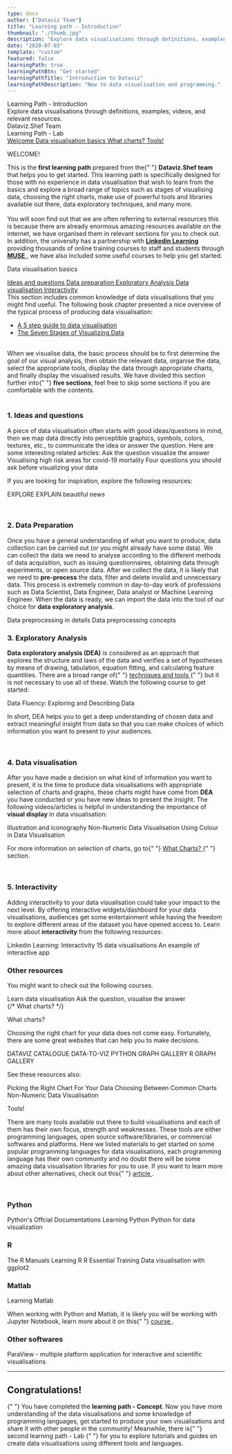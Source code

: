 ```yaml
---
type: docs
author: ["Dataviz Team"]
title: "Learning path - Introduction"
thumbnail: "./thumb.jpg"
description: "Explore data visualisations through definitions, examples, videos, and relevant resources."
date: "2020-07-03"
template: "custom"
featured: false
learningPath: true
learningPathBtn: "Get started"
learningPathTitle: "Introduction to Dataviz"
learningPathDescription: "New to data visualisation and programming."
---
```



<div
  className="shadow-xl flex justify-center items-center text-center w-full min-h-100"
  style={{ background: "#251d5a" }}
>
  <div>
    <div
      className="text-5xl text-white font-bold"
      style={{ fontFamily: "TUOS Stephenson,Georgia,Times,serif" }}
    >
      Learning Path - Introduction
    </div>
    <div className="text-gray-400 text-base">
      Explore data visualisations through definitions, examples, videos, and
      relevant resources.
    </div>
    <div className="text-lg text-gray-100 mt-10">Dataviz.Shef Team</div>
    <div className="flex flex-wrap justify-center mt-20">
      <Link className="" to="/docs/04/07/2020/LearningPath-Lab">
        <div
          className="text-gray-800 py-2 px-3 text-sm font-semibold"
          style={{
            background:
              "linear-gradient(225deg, rgba(237,255,0,1) 2%, rgba(0,160,255,1) 96%)"
          }}
        >
          Learning Path - Lab
          <TiChevronRight className="inline-block ml-1" />
        </div>
      </Link>
    </div>
  </div>
</div>
<div className="flex flex-wrap justify-between px-3 md:px-32 lg:px-48 2xl:px-78 text-black bg-white text-sm sticky top-0 left-0 z-10 shadow-md">
  <a
    href="#sec1"
    anchor
    className="hover:text-brand-blue cursor-pointer py-2 mx-3"
    style={{ background: "none" }}
  >
    Welcome
  </a>
  <a
    href="#sec2"
    anchor
    className="hover:text-brand-blue cursor-pointer py-2 mx-3"
    style={{ background: "none" }}
  >
    Data visualisation basics
  </a>
  <a
    href="#sec3"
    anchor
    className="hover:text-brand-blue cursor-pointer py-2 mx-3"
    style={{ background: "none" }}
  >
    What charts?
  </a>
  <a
    href="#sec4"
    anchor
    className="hover:text-brand-blue cursor-pointer py-2 mx-3"
    style={{ background: "none" }}
  >
    Tools!
  </a>
</div>
<div className="py-10">
  <div
    className="flex flex-wrap text-black mx-auto px-3 lg:px-16 2xl:px-16 py-8 lg:max-w-70 2xl:max-w-50 rounded-3xl"
    style={{ backgroundColor: "rgba(255, 255, 255, .97)" }}
  >
    <Fade duration={2000} fraction={0.5}>
      <div id="sec1" className="lg:min-h-80">
        <p className="text-brand-blue font-bold text-5xl leading-8">WELCOME!</p>
        <p>
          This is the <b>first learning path</b> prepared from the{" "}
          <b>Dataviz.Shef team</b> that helps you to get started. This learning
          path is specifically designed for those with no experience in data
          visualisation that wish to learn from the basics and explore a broad
          range of topics such as stages of visualising data, choosing the right
          charts, make use of powerful tools and libraries available out there,
          data exploratory techniques, and many more. <br /> <br />
          You will soon find out that we are often referring to external resources
          this is because there are already enormous amazing resources available
          on the internet, we have organised them in relevant sections for you to
          check out. In addition, the university has a partnership with <a href="https://www.sheffield.ac.uk/nap/service/redirect/lilearning">
            <b>Linkedin Learning</b>
          </a> providing thousands of online training courses to staff and students
          through <a href="https://www.sheffield.ac.uk/muse">
            <b>MUSE</b>
          </a>, we have also included some useful courses to help you get started.
        </p>
      </div>
    </Fade>
    <div id="sec2" className="flex-wrap lg:min-h-80 mt-24">
      <Fade duration={1200}>
        <p className="text-brand-blue font-bold text-5xl leading-10">
          Data visualisation basics
        </p>
        <div className="flex flex-wrap justify-between px-3 py-2 text-black bg-white text-sm  shadow-md rounded-xl mb-16">
          <a
            href="#sec2-1"
            anchor
            className="hover:text-brand-blue cursor-pointer py-2 mx-3"
            style={{ background: "none" }}
          >
            Ideas and questions
          </a>
          <a
            href="#sec2-2"
            anchor
            className="hover:text-brand-blue cursor-pointer py-2 mx-3"
            style={{ background: "none" }}
          >
            Data preparation
          </a>
          <a
            href="#sec2-3"
            anchor
            className="hover:text-brand-blue cursor-pointer py-2 mx-3"
            style={{ background: "none" }}
          >
            Exploratory Analysis
          </a>
          <a
            href="#sec2-4"
            anchor
            className="hover:text-brand-blue cursor-pointer py-2 mx-3"
            style={{ background: "none" }}
          >
            Data visualisation
          </a>
          <a
            href="#sec2-5"
            anchor
            className="hover:text-brand-blue cursor-pointer py-2 mx-3"
            style={{ background: "none" }}
          >
            Interactivity
          </a>
        </div>
        <div>
          This section includes common knowledge of data visualisations that you
          might find useful. The following book chapter presented a nice
          overview of the typical process of producing data visualisation:
          <ul>
            <li>
              <a href="https://www.elsevier.com/connect/a-5-step-guide-to-data-visualization">
                A 5 step guide to data visualisation
              </a>
            </li>
            <li>
              <a href="https://www.oreilly.com/library/view/visualizing-data/9780596514556/ch01.html">
                The Seven Stages of Visualizing Data
              </a>
            </li>
          </ul> <br />
          When we visualise data, the basic process should be to first determine
          the goal of our visual analysis, then obtain the relevant data,
          organise the data, select the appropriate tools, display the data
          through appropriate charts, and finally display the visualised
          results. We have divided this section further into{" "}
          <b>five sections</b>, feel free to skip some sections if you are
          comfortable with the contents.
        </div>
        <br />
        <h3 id="sec2-1">1. Ideas and questions</h3>
        <p>
          A piece of data visualisation often starts with good ideas/questions
          in mind, then we map data directly into perceptible graphics, symbols,
          colors, textures, etc., to communicate the idea or answer the
          question. Here are some interesting related articles:
          <LPWrap>
            <LPItem href="https://flowingdata.com/2018/10/17/ask-the-question-visualize-the-answer/">
              Ask the question visualize the answer
            </LPItem>
            <LPItem href="https://dataviz.shef.ac.uk/blog/01/06/2020/visualising_high_risk_areas_for_covid_19_mortality">
              Visualising high risk areas for covid-19 mortality
            </LPItem>
            <LPItem href="https://medium.com/the-data-experience/four-questions-you-should-ask-before-visualizing-your-data-cd20a302eb65">
              Four questions you should ask before visualizing your data
            </LPItem>
          </LPWrap>
          <p>
            If you are looking for inspiration, explore the following resources:
          </p>
          <LPWrap>
            <LPItem href="https://www.visualisingdata.com/2020/07/the-complete-season-1-of-explore-explain/">
              EXPLORE EXPLAIN
            </LPItem>
            <LPItem href="https://informationisbeautiful.net/beautifulnews/">
              beautiful news
            </LPItem>
          </LPWrap>
        </p>
        <br />
        <h3 id="sec2-2">2. Data Preparation</h3>
        <p>
          Once you have a general understanding of what you want to produce,
          data collection can be carried out (or you might already have some
          data). We can collect the data we need to analyse according to the
          different methods of data acquisition, such as issuing questionnaires,
          obtaining data through experiments, or open source data. After we
          collect the data, it is likely that we need to <b>pre-process</b> the
          data, filter and delete invalid and unnecessary data. This process is
          extremely common in day-to-day work of professions such as Data
          Scientist, Data Engineer, Data analyst or Machine Learning Engineer.
          When the data is ready, we can import the data into the tool of our
          choice for <b>data exploratory analysis</b>.
        </p>
        <LPWrap>
          <LPItem href="https://developer.ibm.com/technologies/data-science/articles/data-preprocessing-in-detail/">
            Data preprocessing in details
          </LPItem>
          <LPItem href="https://towardsdatascience.com/data-preprocessing-concepts-fa946d11c825">
            Data preprocessing concepts
          </LPItem>
        </LPWrap>
        <br />
        <h3 id="sec2-3">3. Exploratory Analysis</h3>
        <p>
          <b>Data exploratory analysis (DEA)</b> is considered as an approach
          that explores the structure and laws of the data and verifies a set of
          hypotheses by means of drawing, tabulation, equation fitting, and
          calculating feature quantities. There are a broad range of{" "}
          <a href="https://en.wikipedia.org/wiki/Exploratory_data_analysis#Techniques_and_tools">
            techniques and tools
          </a>{" "}
          but it is not necessary to use all of these. Watch the following
          course to get started:
        </p>
        <LPWrap>
          <LPItem
            video
            href="https://www.linkedin.com/learning/data-fluency-exploring-and-describing-data/gather-greater-insight-and-make-better-decisions-with-your-data?autoplay=true&resume=false&u=36248012"
          >
            Data Fluency: Exploring and Describing Data
          </LPItem>
        </LPWrap>
        <p>
          In short, DEA helps you to get a deep understanding of chosen data and
          extract meaningful insight from data so that you can make choices of
          which information you want to present to your audiences.
        </p>
        <br />
        <h3 id="sec2-4">4. Data visualisation</h3>
        <p>
          After you have made a decision on what kind of information you want to
          present, it is the time to produce data visualisations with
          appropriate selection of charts and graphs, these charts might have
          come from <b>DEA</b> you have conducted or you have new ideas to
          present the insight. The following videos/articles is helpful in
          understanding the importance of <b>visual display</b> in data
          visualisation:
        </p>
        <LPWrap>
          <LPItem
            video
            href="https://www.linkedin.com/learning/learning-data-visualization-3/illustration-and-iconography?u=36248012"
          >
            Illustration and iconography
          </LPItem>
          <LPItem href="https://dataviz.shef.ac.uk/blog/20/05/2020/Non-Numeric">
            Non-Numeric Data Visualisation
          </LPItem>
          <LPItem href="https://dataviz.shef.ac.uk/blog/06/05/2020/Colour-Schemes">
            Using Colour in Data Visualisation
          </LPItem>
        </LPWrap>
        <br />
        <p>
          For more information on selection of charts, go to{" "}
          <a anchor href="#sec3">
            What Charts?
          </a>{" "}
          section.
        </p>
        <br />
        <h3 id="sec2-5">5. Interactivity</h3>
        <p>
          Adding interactivity to your data visualisation could take your impact
          to the next level. By offering interactive widgets/dashboard for your
          data visualisations, audiences get some entertainment while having the
          freedom to explore different areas of the dataset you have opened
          access to. Learn more about <b>interactivity</b> from the following
          resources:
        </p>
        <LPWrap>
          <LPItem
            video
            href="https://www.linkedin.com/learning/learning-data-visualization-3/introducing-motion?u=36248012"
          >
            Linkedin Learning: Interactivity
          </LPItem>
          <LPItem href="https://blog.udacity.com/2015/01/15-data-visualizations-will-blow-mind.html">
            15 data visualisations
          </LPItem>
          <LPItem href="https://dash-widgets.herokuapp.com/">
            An example of interactive app
          </LPItem>
        </LPWrap>
        <br />
        <h3>Other resources</h3>
        <p>You might want to check out the following courses.</p>
        <LPWrap>
          <LPItem
            video
            href="https://www.linkedin.com/learning/learning-data-visualization-3/welcome?u=36248012"
          >
            Learn data visualisation
          </LPItem>
          <LPItem href="https://flowingdata.com/2018/10/17/ask-the-question-visualize-the-answer/">
            Ask the question, visualise the answer
          </LPItem>
        </LPWrap>
      </Fade>
    </div>
    {/* What charts? */}
    <div id="sec3" className="flex-wrap lg:min-h-80 mt-24">
      <Fade duration={1200}>
        <p className="text-brand-blue font-bold text-5xl leading-8">
          What charts?
        </p>
        <p>
          Choosing the right chart for your data does not come easy.
          Fortunately, there are some great websites that can help you to make
          decisions.
        </p>
        <LPWrap>
          <LPItem href="https://datavizcatalogue.com/">
            DATAVIZ CATALOGUE
          </LPItem>
          <LPItem href="https://www.data-to-viz.com/">DATA-TO-VIZ</LPItem>
          <LPItem href="https://python-graph-gallery.com/">
            PYTHON GRAPH GALLERY
          </LPItem>
          <LPItem href="https://www.r-graph-gallery.com">
            R GRAPH GALLERY
          </LPItem>
        </LPWrap>
        <p>See these resources also:</p>
        <LPWrap>
          <LPItem
            video
            href="https://www.linkedin.com/learning/picking-the-right-chart-for-your-data/welcome?u=36248012"
          >
            Picking the Right Chart For Your Data
          </LPItem>
          <LPItem href="https://dataviz.shef.ac.uk/blog/06/04/2020/chart-choice">
            Choosing Between Common Charts
          </LPItem>
          <LPItem href="https://dataviz.shef.ac.uk/blog/20/05/2020/Non-Numeric">
            Non-Numeric Data Visualisation
          </LPItem>
        </LPWrap>
      </Fade>
    </div>
    <div id="sec4" className="flex-wrap lg:min-h-50">
      <Fade duration={1200}>
        <p className="text-brand-blue font-bold text-5xl leading-8">Tools!</p>
        <p>
          There are many tools available out there to build visualisations and
          each of them has their own focus, strength and weaknesses. These tools
          are either programming languages, open source software/libraries, or
          commercial softwares and platforms. Here we listed materials to get
          started on some popular programming languages for data visualisations,
          each programming language has their own community and no doubt there
          will be some amazing data visualisation libraries for you to use. If
          you want to learn more about other alternatives, check out this{" "}
          <a href="https://www.creativebloq.com/design-tools/data-visualization-712402">
            article
          </a>
          .
        </p>
        <br />
        <h3>Python</h3>
        <LPWrap>
          <LPItem href="https://www.python.org/doc/">
            Python's Offcial Documentations
          </LPItem>
          <LPItem
            video
            href="https://www.linkedin.com/learning/learning-python-2/welcome?u=36248012"
          >
            Learning Python
          </LPItem>
          <LPItem
            video
            href="https://www.linkedin.com/learning/python-for-data-visualization/effectively-present-data-with-python?u=36248012"
          >
            Python for data visualization
          </LPItem>
        </LPWrap>
        <h3>R</h3>
        <LPWrap>
          <LPItem href="https://cran.r-project.org/manuals.html">
            The R Manuals
          </LPItem>
          <LPItem
            video
            href="https://www.linkedin.com/learning/learning-r-2?u=36248012"
          >
            Learning R
          </LPItem>
          <LPItem
            video
            href="https://www.linkedin.com/learning/r-essential-training-wrangling-and-visualizing-data/make-your-data-make-sense?u=36248012"
          >
            R Essential Training
          </LPItem>
          <LPItem
            video
            href="https://www.linkedin.com/learning/data-visualization-in-r-with-ggplot2/welcome?u=36248012"
          >
            Data visualisation with ggplot2
          </LPItem>
        </LPWrap>
        <h3>Matlab</h3>
        <LPWrap>
          <LPItem
            video
            href="https://www.linkedin.com/learning/learning-matlab-2/welcome?u=36248012"
          >
            Learning Matlab
          </LPItem>
        </LPWrap>
        <p>
          When working with Python and Matlab, it is likely you will be working
          with Jupyter Notebook, learn more about it on this{" "}
          <a href="https://www.linkedin.com/learning/introducing-jupyter/present-data-like-a-pro-with-jupyter?u=36248012.">
            course
          </a>
          .
        </p>
        <h3>Other softwares</h3>
        <LPWrap>
          <LPItem href="https://dataviz.shef.ac.uk/blog/05/10/2021/Paraview">
            ParaView - multiple platform application for interactive and
            scientific visualisations
          </LPItem>
        </LPWrap>
      </Fade>
    </div>
    <hr />
    <div className="border-t-1 border-gray-200 pt-10 mt-16">
      <h2
        className="inline"
        style={{
          background:
            "linear-gradient(225deg, rgba(255,121,180,1) 10%, rgba(41,197,255,1) 100%)",
          WebkitBackgroundClip: "text",
          WebkitTextFillColor: "transparent"
        }}
      >
        Congratulations!
      </h2>{" "}
      You have completed the <b>learning path - Concept</b>. Now you have more
      understanding of the data visualisations and some knowledge of programming
      languages, get started to produce your own visualisations and share it
      with other people in the community! Meanwhile, there is{" "}
      <Link to="/docs/04/07/2020/LearningPath-Lab">
        second learning path - Lab
      </Link>{" "}
      for you to explore tutorials and guides on create data visualisations
      using different tools and languages.
    </div>
  </div>
</div>
